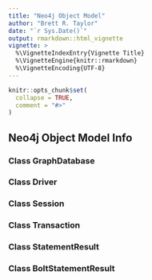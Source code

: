 ```yaml
---
title: "Neo4j Object Model"
author: "Brett R. Taylor"
date: "`r Sys.Date()`"
output: rmarkdown::html_vignette
vignette: >
  %\VignetteIndexEntry{Vignette Title}
  %\VignetteEngine{knitr::rmarkdown}
  %\VignetteEncoding{UTF-8}
---
```


```r
knitr::opts_chunk$set(
  collapse = TRUE,
  comment = "#>"
)
``` 

 
## Neo4j Object Model Info
 

### Class GraphDatabase


### Class Driver


### Class Session


### Class Transaction


### Class StatementResult


### Class BoltStatementResult

